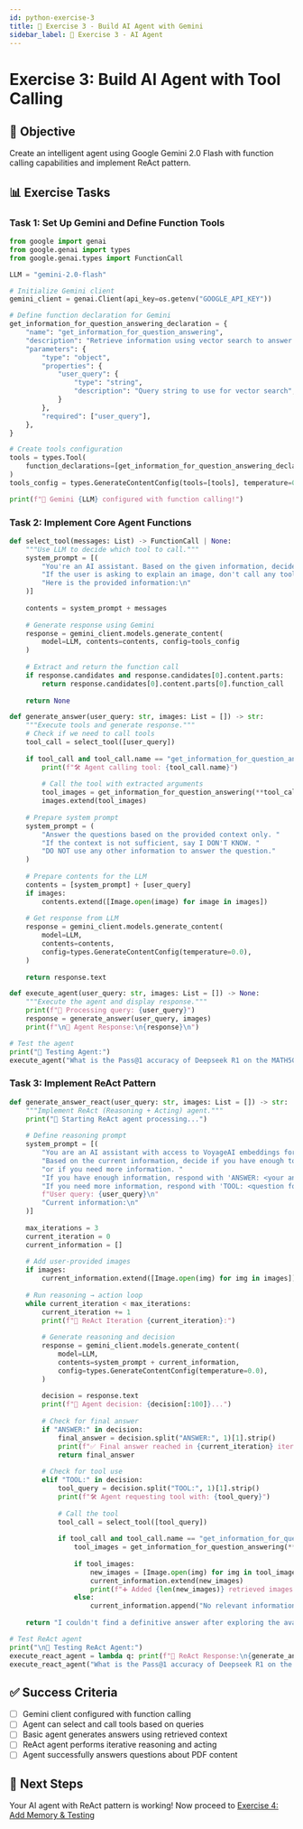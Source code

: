 ```yaml
---
id: python-exercise-3
title: 🤖 Exercise 3 - Build AI Agent with Gemini
sidebar_label: 🤖 Exercise 3 - AI Agent
---
```


# Exercise 3: Build AI Agent with Tool Calling

## 🎯 Objective
Create an intelligent agent using Google Gemini 2.0 Flash with function calling capabilities and implement ReAct pattern.

## 📊 Exercise Tasks

### Task 1: Set Up Gemini and Define Function Tools
```python
from google import genai
from google.genai import types
from google.genai.types import FunctionCall

LLM = "gemini-2.0-flash"

# Initialize Gemini client
gemini_client = genai.Client(api_key=os.getenv("GOOGLE_API_KEY"))

# Define function declaration for Gemini
get_information_for_question_answering_declaration = {
    "name": "get_information_for_question_answering",
    "description": "Retrieve information using vector search to answer a user query. Uses VoyageAI embeddings.",
    "parameters": {
        "type": "object",
        "properties": {
            "user_query": {
                "type": "string",
                "description": "Query string to use for vector search",
            }
        },
        "required": ["user_query"],
    },
}

# Create tools configuration
tools = types.Tool(
    function_declarations=[get_information_for_question_answering_declaration]
)
tools_config = types.GenerateContentConfig(tools=[tools], temperature=0.0)

print(f"🤖 Gemini {LLM} configured with function calling!")
```

### Task 2: Implement Core Agent Functions
```python
def select_tool(messages: List) -> FunctionCall | None:
    """Use LLM to decide which tool to call."""
    system_prompt = [(
        "You're an AI assistant. Based on the given information, decide which tool to use. "
        "If the user is asking to explain an image, don't call any tools unless that would help you better explain the image. "
        "Here is the provided information:\n"
    )]
    
    contents = system_prompt + messages
    
    # Generate response using Gemini
    response = gemini_client.models.generate_content(
        model=LLM, contents=contents, config=tools_config
    )
    
    # Extract and return the function call
    if response.candidates and response.candidates[0].content.parts:
        return response.candidates[0].content.parts[0].function_call
    
    return None

def generate_answer(user_query: str, images: List = []) -> str:
    """Execute tools and generate response."""
    # Check if we need to call tools
    tool_call = select_tool([user_query])
    
    if tool_call and tool_call.name == "get_information_for_question_answering":
        print(f"🛠️ Agent calling tool: {tool_call.name}")
        
        # Call the tool with extracted arguments
        tool_images = get_information_for_question_answering(**tool_call.args)
        images.extend(tool_images)
    
    # Prepare system prompt
    system_prompt = (
        "Answer the questions based on the provided context only. "
        "If the context is not sufficient, say I DON'T KNOW. "
        "DO NOT use any other information to answer the question."
    )
    
    # Prepare contents for the LLM
    contents = [system_prompt] + [user_query]
    if images:
        contents.extend([Image.open(image) for image in images])
    
    # Get response from LLM
    response = gemini_client.models.generate_content(
        model=LLM,
        contents=contents,
        config=types.GenerateContentConfig(temperature=0.0),
    )
    
    return response.text

def execute_agent(user_query: str, images: List = []) -> None:
    """Execute the agent and display response."""
    print(f"🤖 Processing query: {user_query}")
    response = generate_answer(user_query, images)
    print(f"\n🤖 Agent Response:\n{response}\n")

# Test the agent
print("💬 Testing Agent:")
execute_agent("What is the Pass@1 accuracy of Deepseek R1 on the MATH500 benchmark?")
```

### Task 3: Implement ReAct Pattern
```python
def generate_answer_react(user_query: str, images: List = []) -> str:
    """Implement ReAct (Reasoning + Acting) agent."""
    print("🧠 Starting ReAct agent processing...")
    
    # Define reasoning prompt
    system_prompt = [(
        "You are an AI assistant with access to VoyageAI embeddings for document search. "
        "Based on the current information, decide if you have enough to answer the user query, "
        "or if you need more information. "
        "If you have enough information, respond with 'ANSWER: <your answer>'. "
        "If you need more information, respond with 'TOOL: <question for the tool>'. "
        f"User query: {user_query}\n"
        "Current information:\n"
    )]
    
    max_iterations = 3
    current_iteration = 0
    current_information = []
    
    # Add user-provided images
    if images:
        current_information.extend([Image.open(img) for img in images])
    
    # Run reasoning → action loop
    while current_iteration < max_iterations:
        current_iteration += 1
        print(f"🔄 ReAct Iteration {current_iteration}:")
        
        # Generate reasoning and decision
        response = gemini_client.models.generate_content(
            model=LLM,
            contents=system_prompt + current_information,
            config=types.GenerateContentConfig(temperature=0.0),
        )
        
        decision = response.text
        print(f"💭 Agent decision: {decision[:100]}...")
        
        # Check for final answer
        if "ANSWER:" in decision:
            final_answer = decision.split("ANSWER:", 1)[1].strip()
            print(f"✅ Final answer reached in {current_iteration} iterations")
            return final_answer
        
        # Check for tool use
        elif "TOOL:" in decision:
            tool_query = decision.split("TOOL:", 1)[1].strip()
            print(f"🛠️ Agent requesting tool with: {tool_query}")
            
            # Call the tool
            tool_call = select_tool([tool_query])
            
            if tool_call and tool_call.name == "get_information_for_question_answering":
                tool_images = get_information_for_question_answering(**tool_call.args)
                
                if tool_images:
                    new_images = [Image.open(img) for img in tool_images]
                    current_information.extend(new_images)
                    print(f"➕ Added {len(new_images)} retrieved images")
                else:
                    current_information.append("No relevant information found.")
    
    return "I couldn't find a definitive answer after exploring the available information."

# Test ReAct agent
print("\n🧠 Testing ReAct Agent:")
execute_react_agent = lambda q: print(f"🤖 ReAct Response:\n{generate_answer_react(q)}\n")
execute_react_agent("What is the Pass@1 accuracy of Deepseek R1 on the MATH500 benchmark?")
```

## ✅ Success Criteria
- [ ] Gemini client configured with function calling
- [ ] Agent can select and call tools based on queries
- [ ] Basic agent generates answers using retrieved context
- [ ] ReAct agent performs iterative reasoning and acting
- [ ] Agent successfully answers questions about PDF content

## 🚀 Next Steps
Your AI agent with ReAct pattern is working! Now proceed to [Exercise 4: Add Memory & Testing](./python-exercise-4)